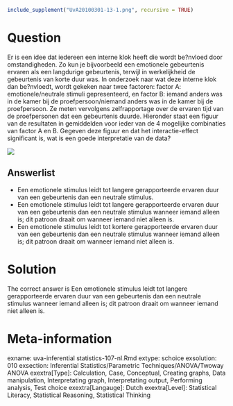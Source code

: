 ```{r, echo = FALSE, results = "hide"}
include_supplement("UvA20100301-13-1.png", recursive = TRUE)
```
Question
========

Er is een idee dat iedereen een interne klok heeft die wordt be?nvloed door omstandigheden. Zo kun je bijvoorbeeld een emotionele gebeurtenis ervaren als een langdurige gebeurtenis, terwijl in werkelijkheid de gebeurtenis van korte duur was. In onderzoek naar wat deze interne klok dan be?nvloedt, wordt gekeken naar twee factoren: factor A: emotionele/neutrale stimuli gepresenteerd, en factor B: iemand anders was in de kamer bij de proefpersoon/niemand anders was in de kamer bij de proefpersoon. Ze meten vervolgens zelfrapportage over de ervaren tijd van de proefpersonen dat een gebeurtenis duurde. Hieronder staat een figuur van de resultaten in gemiddelden voor ieder van de 4 mogelijke combinaties van factor A en B. Gegeven deze figuur en dat het interactie-effect significant is, wat is een goede interpretatie van de data? 



 ![](UvA20100301-13-1.png) 

Answerlist
----------
* Een emotionele stimulus leidt tot langere gerapporteerde ervaren duur van een gebeurtenis dan een neutrale stimulus.
* Een emotionele stimulus leidt tot langere gerapporteerde ervaren duur van een gebeurtenis dan een neutrale stimulus wanneer iemand alleen is; dit patroon draait om wanneer iemand niet alleen is.
* Een emotionele stimulus leidt tot kortere gerapporteerde ervaren duur van een gebeurtenis dan een neutrale stimulus wanneer iemand alleen is; dit patroon draait om wanneer iemand niet alleen is.

Solution
========

The correct answer is  Een emotionele stimulus leidt tot langere gerapporteerde ervaren duur van een gebeurtenis dan een neutrale stimulus wanneer iemand alleen is; dit patroon draait om wanneer iemand niet alleen is. 

Meta-information
================
exname: uva-inferential statistics-107-nl.Rmd 
extype: schoice 
exsolution: 010 
exsection: Inferential Statistics/Parametric Techniques/ANOVA/Twoway ANOVA
exextra[Type]: Calculation, Case, Conceptual, Creating graphs, Data manipulation, Interpretating graph, Interpretating output, Performing analysis, Test choice 
exextra[Langauge]: Dutch 
exextra[Level]: Statistical Literacy, Statistical Reasoning, Statistical Thinking 
